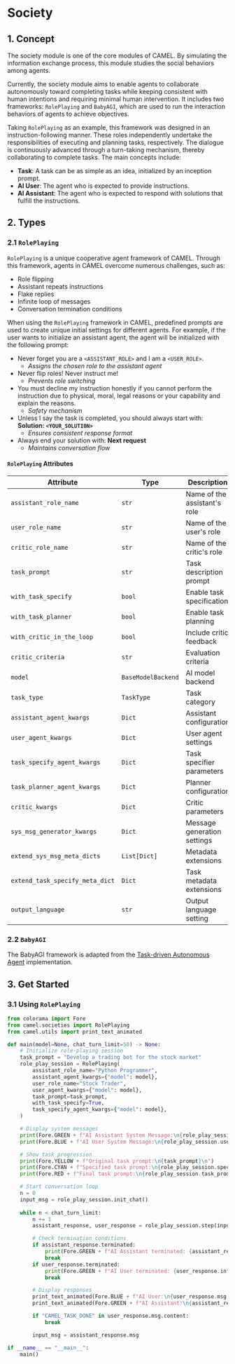 # Society

## 1. Concept
The society module is one of the core modules of CAMEL. By simulating the information exchange process, this module studies the social behaviors among agents. 

Currently, the society module aims to enable agents to collaborate autonomously toward completing tasks while keeping consistent with human intentions and requiring minimal human intervention. It includes two frameworks: `RolePlaying` and `BabyAGI`, which are used to run the interaction behaviors of agents to achieve objectives.

Taking `RolePlaying` as an example, this framework was designed in an instruction-following manner. These roles independently undertake the responsibilities of executing and planning tasks, respectively. The dialogue is continuously advanced through a turn-taking mechanism, thereby collaborating to complete tasks. The main concepts include:

- **Task**: A task can be as simple as an idea, initialized by an inception prompt.
- **AI User**: The agent who is expected to provide instructions.
- **AI Assistant**: The agent who is expected to respond with solutions that fulfill the instructions.

## 2. Types

### 2.1 `RolePlaying`

`RolePlaying` is a unique cooperative agent framework of CAMEL. Through this framework, agents in CAMEL overcome numerous challenges, such as:

- Role flipping
- Assistant repeats instructions
- Flake replies
- Infinite loop of messages
- Conversation termination conditions

When using the `RolePlaying` framework in CAMEL, predefined prompts are used to create unique initial settings for different agents. For example, if the user wants to initialize an assistant agent, the agent will be initialized with the following prompt:

- Never forget you are a `<ASSISTANT_ROLE>` and I am a `<USER_ROLE>`.
  - *Assigns the chosen role to the assistant agent*
- Never flip roles! Never instruct me!
  - *Prevents role switching*
- You must decline my instruction honestly if you cannot perform the instruction due to physical, moral, legal reasons or your capability and explain the reasons.
  - *Safety mechanism*
- Unless I say the task is completed, you should always start with: **Solution: `<YOUR_SOLUTION>`**
  - *Ensures consistent response format*
- Always end your solution with: **Next request**
  - *Maintains conversation flow*

#### `RolePlaying` Attributes

| Attribute | Type | Description |
| --- | --- | --- |
| `assistant_role_name` | `str` | Name of the assistant's role |
| `user_role_name` | `str` | Name of the user's role |
| `critic_role_name` | `str` | Name of the critic's role |
| `task_prompt` | `str` | Task description prompt |
| `with_task_specify` | `bool` | Enable task specification |
| `with_task_planner` | `bool` | Enable task planning |
| `with_critic_in_the_loop` | `bool` | Include critic feedback |
| `critic_criteria` | `str` | Evaluation criteria |
| `model` | `BaseModelBackend` | AI model backend |
| `task_type` | `TaskType` | Task category |
| `assistant_agent_kwargs` | `Dict` | Assistant configuration |
| `user_agent_kwargs` | `Dict` | User agent settings |
| `task_specify_agent_kwargs` | `Dict` | Task specifier parameters |
| `task_planner_agent_kwargs` | `Dict` | Planner configuration |
| `critic_kwargs` | `Dict` | Critic parameters |
| `sys_msg_generator_kwargs` | `Dict` | Message generation settings |
| `extend_sys_msg_meta_dicts` | `List[Dict]` | Metadata extensions |
| `extend_task_specify_meta_dict` | `Dict` | Task metadata extensions |
| `output_language` | `str` | Output language setting |

### 2.2 `BabyAGI`

The BabyAGI framework is adapted from the [Task-driven Autonomous Agent](https://github.com/yoheinakajima/babyagi) implementation.

## 3. Get Started

### 3.1 Using `RolePlaying`

```python
from colorama import Fore
from camel.societies import RolePlaying
from camel.utils import print_text_animated

def main(model=None, chat_turn_limit=50) -> None:
    # Initialize role-playing session
    task_prompt = "Develop a trading bot for the stock market"
    role_play_session = RolePlaying(
        assistant_role_name="Python Programmer",
        assistant_agent_kwargs={"model": model},
        user_role_name="Stock Trader",
        user_agent_kwargs={"model": model},
        task_prompt=task_prompt,
        with_task_specify=True,
        task_specify_agent_kwargs={"model": model},
    )

    # Display system messages
    print(Fore.GREEN + f"AI Assistant System Message:\n{role_play_session.assistant_sys_msg}\n")
    print(Fore.BLUE + f"AI User System Message:\n{role_play_session.user_sys_msg}\n")

    # Show task progression
    print(Fore.YELLOW + f"Original task prompt:\n{task_prompt}\n")
    print(Fore.CYAN + f"Specified task prompt:\n{role_play_session.specified_task_prompt}\n")
    print(Fore.RED + f"Final task prompt:\n{role_play_session.task_prompt}\n")

    # Start conversation loop
    n = 0
    input_msg = role_play_session.init_chat()
    
    while n < chat_turn_limit:
        n += 1
        assistant_response, user_response = role_play_session.step(input_msg)

        # Check termination conditions
        if assistant_response.terminated:
            print(Fore.GREEN + f"AI Assistant terminated: {assistant_response.info['termination_reasons']}")
            break
        if user_response.terminated:
            print(Fore.GREEN + f"AI User terminated: {user_response.info['termination_reasons']}")
            break

        # Display responses
        print_text_animated(Fore.BLUE + f"AI User:\n{user_response.msg.content}\n")
        print_text_animated(Fore.GREEN + f"AI Assistant:\n{assistant_response.msg.content}\n")

        if "CAMEL_TASK_DONE" in user_response.msg.content:
            break

        input_msg = assistant_response.msg

if __name__ == "__main__":
    main()